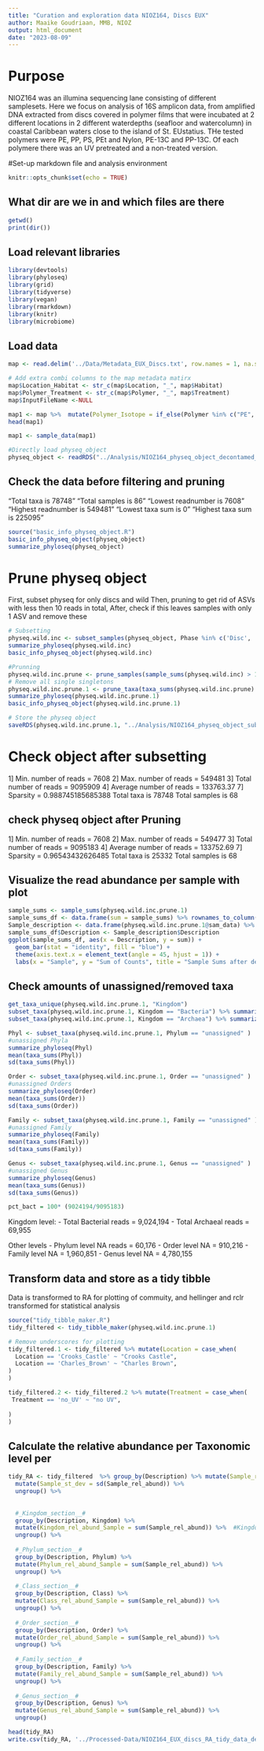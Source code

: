 ```yaml
---
title: "Curation and exploration data NIOZ164, Discs EUX"
author: Maaike Goudriaan, MMB, NIOZ
output: html_document
date: "2023-08-09"
---
```

# Purpose
NIOZ164 was an illumina sequencing lane consisting of different samplesets. 
Here we focus on analysis of 16S amplicon data, from amplified DNA extracted from discs covered in polymer films that were incubated at 2 different locations in 2 different waterdepths (seafloor and watercolumn) in coastal Caribbean waters close to the island of St. EUstatius. THe tested polymers were PE, PP, PS, PEt and Nylon, PE-13C and PP-13C. Of each polymere there was an UV pretreated and a non-treated version. 

#Set-up markdown file and analysis environment
```r
knitr::opts_chunk$set(echo = TRUE)
```

## What dir are we in and which files are there
```r
getwd()
print(dir()) 
``` 

## Load relevant libraries
```r
library(devtools)
library(phyloseq)
library(grid)
library(tidyverse)
library(vegan)
library(rmarkdown)
library(knitr)
library(microbiome)
```

## Load data
```r
map <- read.delim('../Data/Metadata_EUX_Discs.txt', row.names = 1, na.strings = c(""))

# Add extra combi columns to the map metadata matirx
map$Location_Habitat <- str_c(map$Location, "_", map$Habitat)
map$Polymer_Treatment <- str_c(map$Polymer, "_", map$Treatment)
map$InputFileName <-NULL

map1 <- map %>%  mutate(Polymer_Isotope = if_else(Polymer %in% c("PE", "PP"), paste(Polymer, Isotope, sep = "-"), Polymer))
head(map1)

map1 <- sample_data(map1) 

#Directly load physeq_object
physeq_object <- readRDS("../Analysis/NIOZ164_physeq_object_decontamed_tax.corrected.rds")

```

## Check the data before filtering and pruning
"Total taxa is 78748"
"Total samples is 86"
"Lowest readnumber is 7608"
"Highest readnumber is 549481"
"Lowest taxa sum is 0"
"Highest taxa sum is 225095"

```r
source("basic_info_physeq_object.R")
basic_info_physeq_object(physeq_object)
summarize_phyloseq(physeq_object)
```
# Prune physeq object
First, subset physeq for only discs and wild
Then, pruning to get rid of ASVs with less then 10 reads in total, 
After, check if this leaves samples with only 1 ASV and remove these
```r
# Subsetting
physeq.wild.inc <- subset_samples(physeq_object, Phase %in% c('Disc', 'Wild')) 
summarize_phyloseq(physeq.wild.inc)
basic_info_physeq_object(physeq.wild.inc)

#Prunning
physeq.wild.inc.prune <- prune_samples(sample_sums(physeq.wild.inc) > 10, physeq.wild.inc)
# Remove all single singletons
physeq.wild.inc.prune.1 <- prune_taxa(taxa_sums(physeq.wild.inc.prune) > 1, physeq.wild.inc.prune) 
summarize_phyloseq(physeq.wild.inc.prune.1)
basic_info_physeq_object(physeq.wild.inc.prune.1)

# Store the physeq object
saveRDS(physeq.wild.inc.prune.1, "../Analysis/NIOZ164_physeq_object_subset_decontamed_tax.corrected_pruned.rds")
```
# Check object after subsetting
1] Min. number of reads = 7608
2] Max. number of reads = 549481
3] Total number of reads = 9095909
4] Average number of reads = 133763.37
7] Sparsity = 0.988745185685388
Total taxa is 78748
Total samples is 68

## check physeq object after Pruning
1] Min. number of reads = 7608
2] Max. number of reads = 549477
3] Total number of reads = 9095183
4] Average number of reads = 133752.69
7] Sparsity = 0.96543432626485
Total taxa is 25332
Total samples is 68

## Visualize the read abundance per sample with plot
```r
sample_sums <- sample_sums(physeq.wild.inc.prune.1)
sample_sums_df <- data.frame(sum = sample_sums) %>% rownames_to_column("Sample_ID") %>% arrange(Sample_ID)
Sample_description <- data.frame(physeq.wild.inc.prune.1@sam_data) %>% rownames_to_column("Sample_ID") %>% arrange(Sample_ID) %>%  filter(Location != "NC")
sample_sums_df$Description <- Sample_description$Description
ggplot(sample_sums_df, aes(x = Description, y = sum)) +
  geom_bar(stat = "identity", fill = "blue") +
  theme(axis.text.x = element_text(angle = 45, hjust = 1)) +
  labs(x = "Sample", y = "Sum of Counts", title = "Sample Sums after decontamination and pruning")

```
## Check amounts of unassigned/removed taxa
```r
get_taxa_unique(physeq.wild.inc.prune.1, "Kingdom")
subset_taxa(physeq.wild.inc.prune.1, Kingdom == "Bacteria") %>% summarize_phyloseq()
subset_taxa(physeq.wild.inc.prune.1, Kingdom == "Archaea") %>% summarize_phyloseq()

Phyl <- subset_taxa(physeq.wild.inc.prune.1, Phylum == "unassigned" )
#unassigned Phyla
summarize_phyloseq(Phyl)
mean(taxa_sums(Phyl))
sd(taxa_sums(Phyl))

Order <- subset_taxa(physeq.wild.inc.prune.1, Order == "unassigned" )
#unassigned Orders
summarize_phyloseq(Order)
mean(taxa_sums(Order))
sd(taxa_sums(Order))

Family <- subset_taxa(physeq.wild.inc.prune.1, Family == "unassigned" )
#unassigned Family
summarize_phyloseq(Family)
mean(taxa_sums(Family))
sd(taxa_sums(Family))

Genus <- subset_taxa(physeq.wild.inc.prune.1, Genus == "unassigned" )
#unassigned Genus
summarize_phyloseq(Genus)
mean(taxa_sums(Genus))
sd(taxa_sums(Genus))

pct_bact = 100* (9024194/9095183)

```
Kingdom level: 
 - Total Bacterial reads = 9,024,194
 - Total Archaeal reads = 69,955
 
Other levels
 - Phylum level NA reads = 60,176
 - Order level NA = 910,216
 - Family level NA = 1,960,851
 - Genus level NA = 4,780,155

## Transform data and store as a tidy tibble
Data is transformed to RA for plotting of commuity, and hellinger and rclr transformed for statistical analysis
```r
source("tidy_tibble_maker.R")
tidy_filtered <- tidy_tibble_maker(physeq.wild.inc.prune.1)

# Remove underscores for plotting
tidy_filtered.1 <- tidy_filtered %>% mutate(Location = case_when(
  Location == 'Crooks_Castle' ~ "Crooks Castle",
  Location == 'Charles_Brown' ~ "Charles Brown",
)
)

tidy_filtered.2 <- tidy_filtered.2 %>% mutate(Treatment = case_when(
 Treatment == 'no_UV' ~ "no UV",
 
)
)

```

## Calculate the relative abundance per Taxonomic level per
```r
tidy_RA <- tidy_filtered  %>% group_by(Description) %>% mutate(Sample_rel_abund = Abundance / sum(Abundance)) %>% #relative abundance of each otu per sample
  mutate(Sample_st_dev = sd(Sample_rel_abund)) %>% 
  ungroup() %>% 
  
  
  #_Kingdom_section__#
  group_by(Description, Kingdom) %>% 
  mutate(Kingdom_rel_abund_Sample = sum(Sample_rel_abund)) %>%  #Kingdom relative abundance per sample 
  ungroup() %>% 
  
  #_Phylum_section__#
  group_by(Description, Phylum) %>% 
  mutate(Phylum_rel_abund_Sample = sum(Sample_rel_abund)) %>%
  ungroup() %>% 
 
  #_Class_section__#
  group_by(Description, Class) %>% 
  mutate(Class_rel_abund_Sample = sum(Sample_rel_abund)) %>%
  ungroup() %>% 
  
  #_Order_section__#
  group_by(Description, Order) %>% 
  mutate(Order_rel_abund_Sample = sum(Sample_rel_abund)) %>%
  ungroup() %>% 
 
  #_Family_section__#
  group_by(Description, Family) %>% 
  mutate(Family_rel_abund_Sample = sum(Sample_rel_abund)) %>%
  ungroup() %>% 
  
  #_Genus_section__#
  group_by(Description, Genus) %>% 
  mutate(Genus_rel_abund_Sample = sum(Sample_rel_abund)) %>%
  ungroup() 

head(tidy_RA)
write.csv(tidy_RA, '../Processed-Data/NIOZ164_EUX_discs_RA_tidy_data_decontamed_tax.correct_pruned.csv')
 
```

